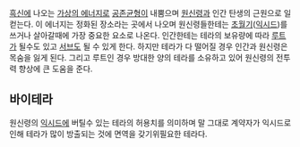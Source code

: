 [[흑신]]에 나오는 [[가상의 에너지]]로 [[공존균형]]이 내뿜으며 [[원신령]]과 인간 탄생의 근원으로 일컫는다. 이 에너지는 정화된 장소라는 곳에서 나오며 원신령들한테는 [[초월기]]([[익시드]])를 쓰거나 살아갈때에 가장 중요한 요소로 나온다. 인간한테는 테라의 보유량에 따라 [[루트]]가 될수도 있고 [[서브]]도 될 수 있게 한다. 하지만 테라가 다 떨어질 경우 인간과 원신령은 목숨을 잃게 된다. 그리고 루트인 경우 방대한 양의 테라를 소유하고 있어 원신령의 전투력 향상에 큰 도움을 준다.


== 바이테라 ==
원신령의 [[익시드]]에 버틸수 있는 테라의 허용치를 의미하며 말 그대로 계약자가 익시드로 인해 테라가 많이 방출되는 것에 면역을 갖기위필요한 테라다. 


